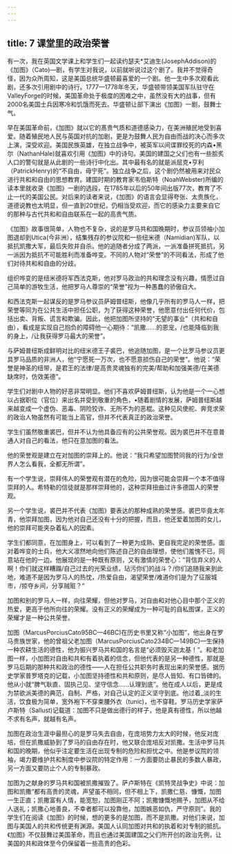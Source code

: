 ```yaml
---
---
---
```

title: 7 课堂里的政治荣誉
---



有一次，我在英国文学课上和学生们一起读约瑟夫*艾迪生(JosephAddison)的《加图》（Cato)—剧，有学生对我说，以前就听说过这个剧了。我并不觉得奇怪，因为众所周知，这是美国总统华盛顿最喜爱的一个剧。他一生中多次观看此剧，还多次引用剧中的诗行。1777—1778年冬天，华盛顿带领美国军队驻守在ValleyForge的时候，美国革命处于极度的困难之中，虽然没有大的战事，但有2000名美国士兵因寒冷和饥饿而死去。华盛顿让部下演出《加图》一剧，鼓舞士气。

早在美国革命前，《加图》就以它的髙贵气质和道德感染力，在美洲殖民地受到喜爱。随着殖民地人民与英国对抗的加剧，更是为鼓舞人民为自由而战的决心而多次上演，深受欢迎。美国民族英雄，在独立战争中，被英军以间谍罪绞死的内森•黑尔（NathanHale)就喜欢引用《加图》中的诗句。美国的建国之父们也有一些脍炙人口的警句就是从此剧的一些诗行中化出。其中最有名的就是派屈克•亨利（PatrickHenry)的“不自由，毋宁死”。独立战争之后，这个剧仍然被用来对民众进行共和和自由的思想教育。建国时期的教育家韦伯斯特（NoahWebster)所编的读本里就收录《加图》一剧的选段，在1785年以后的50年间出版77次，教育了不止一代的美国公民。对后来的读者来说，《加图》的语言会显得夸张、太贵族化，道德说教也太明显，但一直到20世纪，仍相当受欢迎，而它的感染力主要来自它的那种与古代共和和自由联系在一起的高贵气质。

《加图》故事很简单，人物也不复杂，说的是罗马共和国晚期时，参议员领袖小加图退却到Utica(今非洲），结集残存的参议院和一些纽米德（Namidian)军队，以抵抗凯撒大军，最后失败并自杀。他的追随者分成了两派，一派准备拼死抵抗，另一派因为抵抗不可能胜利而准备哗变。不同的人物对“荣誉”的不同看法，形成了他们对待共和和自由的分歧。

组织哗变的是纽米德将军西法克斯，他对罗马政治的共和理念没有兴趣，情愿过自己简单的游牧生活，他把罗马人尊崇的“荣誉”视为一种愚蠢的骄傲自大。

和西法克斯一起谋反的是罗马参议员萨姆普纽斯，他像几乎所有的罗马人一样，把荣誉等同为在公共生活中担任公职，为了获得这种荣誉，他愿意付出任何代价，包括出卖、背叛、谎言和欺骗。因此，他把加图所坚持的“无望的事业”（共和和自由），看成是实现自己抱负的障碍他一心期待：“凯撒……的恩宠，/也能降临到我的身上，/让我获得罗马最大的荣誉”。

与萨姆普纽斯成鲜明对比的纽米德王子裘巴，他追随加图，是一个比罗马参议员更具罗马品质的非洲人，他“宁愿死一万次，也不愿意损伤自己的荣誉”。他说：“荣誉是神圣的纽带，是君王的法律/是高贵灵魂独有的完美/帮助和加强美德/在美德缺席时，仿效美德”。

学生们对剧中人物的好恶非常明显。他们不喜欢萨姆普纽斯，认为他是一个一心想以占据职位（官位）来出名并受到敬重的角色，•随着剧情的发展，萨姆普纽斯越来越变成一个虚伪、恶毒、阴险狡诈、无所不为的恶棍。这种见风使舵、奔竞求荣的政治人物虽然有可能当上高官，但并不代表真正的政治荣誉。

学生们虽然敬重裘巴，但并不认为他具备应有的公共荣誉观。因为裘巴并不在意普通人对自己的看法，他只在意加图的看法。

他的荣誉观是建立在对加图的崇拜上的。他说：“我只希望加图赞同我的行为/全世界人怎么看我，全都无所谓”。

有一个学生说，崇拜伟人的荣誉观有潜在的危险，因为很可能会崇拜一个本不值得崇拜的人。希特勒的信徒就是那样崇拜他的，这种崇拜扭曲过许多德国人的荣誉观。

另一个学生说，裘巴并不代表《加图》要表达的那种成熟的荣誉感。裘巴毕竟太年青，他崇拜加图，因为他对自己还没有十分的把握，而且，他还爱着加图的女儿，他的崇拜可能夹杂着私人的因素。

学生们都同意，在加图身上，可以看到了一种更为成熟、更自我完足的荣誉感。面对着哗变的士兵，他大义凛然地向他们陈述自己的自由理想，使他们羞愧不已，同意站在他的一边。他展现的是一种既有原则，又有激情的荣誉心：“背信弃义的人啊！你们就这样糟蹋/自己过去的光荣业绩，玷污你们的战斗？/你们追随我来到此地，难道不是因为罗马人的热忱，/热爱自由，渴望荣誉/难道你们是为了征服城市，/掠夺乡间，分享贼赃？”

加图和别的罗马人一样，向往荣耀，但他对罗马，对自由和对他心目中那个正义的热爱，更高于他所向往的荣耀。没有正义的荣耀成为一种可耻的自私图谋，正义的荣耀才是一种公共荣誉。

加图（MarcusPorciusCato95BC—46BC)在历史书里又称“小加图”，他出身在罗马贵族世家，他的曾祖父老加图（MarcusPorciusCato234BC—149BC)—生保持一种农耕生活的德性，他为振兴罗马共和国的名言是“必须毁灭迦太基！”。和老加图一样，小加图对自由和共和有着执着的信念，但他代表的是另一种德性，那就是罗马后期的那种共和政治的德性——人在担任公共职务时表现出来的荣誉感。据历史学家普罗塔克的记载，小加图坚持德性和共和原则，是尽人皆知、有口皆碑的。他从小就“脾气耿直、固执己见、坚守信念……认理到底”。他在成人以后，更是成为禁欲派美德的典范，自制、严格，对自己认定的正义坚守到底。他过着_淡的生活，饮食极为简单，宽外袍下不穿束腰外衣（tunic)，也不穿鞋。罗马历史学家萨卢斯特（Sallust)记载道：加图不只是做出德行的样子，他是真有德性，所以他越不求有名声，就越有名声。

加图在政治生涯中最担心的是罗马失去自由，在庞培势力太大的时候，他反对庞培，但在凯撒威胁到了罗马的自由存在时，他又联合庞培反对凯撒。生活中罗马共和国的晚期，他似乎注定要生活在出现专制的危险和担忧之中。他是参议院的领袖，竭力要维护共和制度中参议院的特定作用：一方面要防止暴民的多数人暴政，另一方面又要防止个人的专制暴政。

加图为之献身的罗马共和国被凯撒摧毁了。萨卢斯特在《凯特灵战争史》中说：加图和凯撒“都有高贵的灵魂，声望虽不相同，但不相上下，凯撒仁慈、慷慨，加图一生正直；凯撒富有人情，能宽恕，加图刚正不阿；凯撒慷慨地赐予，加图从不给人送礼；凯撒心地善良，不幸者都可以投靠他，加图嫉恶如仇，严守原则”。我的学生们在阅读《加图》的时候，想的更多的是加图，而不是凯撒。对他们来说，加图与美国人的共和传统更有渊源。美国人认同加图对共和的执着和对专制的抵抗。《加图》不仅鼓舞过美国革命，而且也通过美国建国之父们所开创的政治先例，让美国的共和政体至今仍保留着一些高贵的色彩。